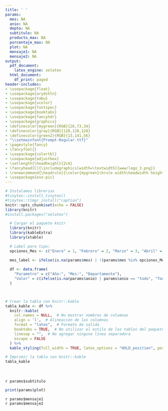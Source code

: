 ```yaml
---
title: ' '
params:
  mes: NA
  anio: NA
  depto: NA
  subtitulo: NA
  producto_max: NA
  porcentaje_max: NA
  plot: NA
  mensaje1: NA
  mensaje2: NA
output:
  pdf_document:
    latex_engine: xelatex
  html_document:
    df_print: paged
header-includes:
- \usepackage{float}
- \usepackage{arydshln}
- \usepackage{tabu}
- \usepackage{xcolor}
- \usepackage{fontspec}
- \usepackage{booktabs}  
- \usepackage{fancyhdr}
- \usepackage{graphicx}
- \definecolor{mygreen}{RGB}{26,73,34}
- \definecolor{gray}{RGB}{128,128,128}
- \definecolor{green2}{RGB}{13,141,56}
- "\\setmainfont{Prompt-Regular.ttf}"
- \pagestyle{fancy}
- \fancyfoot{} 
- \usepackage{colortbl}
- \usepackage{adjustbox}
- \setlength{\headheight}{2cm}
- \fancyhead[C]{\includegraphics[width=\textwidth]{www/logo_3.png}}
- \renewcommand{\headrule}{\color{mygreen}\hrule width\headwidth height\headrulewidth}
- \usepackage{eso-pic}
---
```



```r



# Instalamos librerias
#tinytex::install_tinytex()
#tinytex::tlmgr_install("caption")
knitr::opts_chunk$set(echo = FALSE)
library(knitr)
#install.packages("xelatex")
```
<!-- Fecha -->
\begin{flushright}
\textcolor{gray}{Informe en línea generado el: `r format(Sys.Date(), "%d %B, %Y")`}
\end{flushright}
\section*{Parámetros con los cuales se generó el informe:}
```r
  # Cargar el paquete knitr
  library(knitr)
  library(kableExtra)
  library(xtable)

  # Label para tipo: 
  opciones_Mes <- c("Enero" = 1, "Febrero" = 2, "Marzo" = 3, "Abril" = 4, "Mayo" = 5, "Junio" = 6, "Julio" = 7, "Agosto" = 8, "Septiembre" = 9, "Octubre" = 10, "Noviembre" = 11, "Diciembre" =12)

  mes_label <- ifelse(is.na(params$mes) | !(params$mes %in% opciones_Mes), "Todos los meses", names(opciones_Mes)[which(opciones_Mes == params$mes)])
  
  df <- data.frame(
    "Parametro" = c("Año:", "Mes:", "Departamento"),
    "Valor" = c(ifelse(is.na(params$anio) | params$anio == "todo", "Todos los años", params$anio), mes_label, ifelse(is.na(params$depto) | params$depto == "todo", "Total Nacional", params$depto))
  )
  


# Crear la tabla con knitr::kable
tabla_kable <- df %>%
  knitr::kable(
    col.names = NULL,  # No mostrar nombres de columnas
    align = 'l',  # Alineación de las columnas
    format = "latex",  # Formato de salida
    booktabs = TRUE,  # No utilizar el estilo de las tablas del paquete booktabs
    linesep = "",  # No agregar ninguna línea separadora
    escape = FALSE
  ) %>%
  kable_styling(full_width = TRUE, latex_options = "HOLD_position", position = "left", bootstrap_options = "borderless")  # Estilo de la tabla con bordes blancos y cuadrícula completa

# Imprimir la tabla con knitr::kable
tabla_kable

```
<!-- Titulo del tablaro -->
\fontsize{14}{14} \selectfont \textcolor{mygreen}{Antioquia en los mercados: Principales productos por volumen}\
<!-- Subtitulo -->
\fontsize{12}{12} \selectfont \textcolor{green2}{Principales productos de Antioquia en otros mercados: volumen y composición de la 
canasta.}\
<!-- Subtitulo dinamico -->
\fontsize{10}{10} \selectfont `r params$subtitulo`\

```r
print(params$plot)
```
\fontsize{10}{10} \selectfont `r params$mensaje1`\
\fontsize{10}{10} \selectfont `r params$mensaje2`\

\fontsize{8}{8} \selectfont \textcolor{mygreen}{Fuente: Cálculos propios a partir de datos del Sistema de Información de Precios y Abastecimiento del Sector Agropecuario (SIPSA).}\
\fontsize{8}{8} \selectfont \textcolor{mygreen}{Solo se muestran los productos que representan al menos un 0,5\% del volumen total de productos de origen antioqueño reportado en las centrales de abasto del SIPSA.}\

\AddToShipoutPictureBG*{\includegraphics[width=\paperwidth,height=3cm,keepaspectratio]{www/logo_2.png}}
